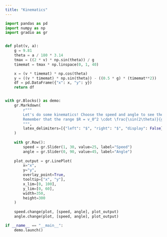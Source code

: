 ```yaml
---
title: "Kinematics"
---
```


```python
import pandas as pd
import numpy as np
import gradio as gr


def plot(v, a):
    g = 9.81
    theta = a / 180 * 3.14
    tmax = ((2 * v) * np.sin(theta)) / g
    timemat = tmax * np.linspace(0, 1, 40)

    x = (v * timemat) * np.cos(theta)
    y = ((v * timemat) * np.sin(theta)) - ((0.5 * g) * (timemat**2))
    df = pd.DataFrame({"x": x, "y": y})
    return df


with gr.Blocks() as demo:
    gr.Markdown(
        r"""
        Let's do some kinematics! Choose the speed and angle to see the trajectory. 
        Remember that the range $R = v_0^2 \cdot \frac{\sin(2\theta)}{g}$
        """,
        latex_delimiters=[{"left": "$", "right": "$", "display": False}]
    )
    
    with gr.Row():
        speed = gr.Slider(1, 30, value=25, label="Speed")
        angle = gr.Slider(0, 90, value=45, label="Angle")
        
    plot_output = gr.LinePlot(
        x="x",
        y="y",
        overlay_point=True,
        tooltip=["x", "y"],
        x_lim=[0, 100],
        y_lim=[0, 60],
        width=350,
        height=300
    )
    
    speed.change(plot, [speed, angle], plot_output)
    angle.change(plot, [speed, angle], plot_output)

if __name__ == "__main__":
    demo.launch()
```

